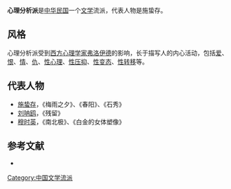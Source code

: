 '''心理分析派'''是[[中华民国|中华民国]]一个[[文学|文学]]流派，代表人物是施蛰存。

==风格==
心理分析派受到[[西方|西方]][[心理学家|心理学家]][[西格蒙德·弗洛伊德|弗洛伊德]]的影响，长于描写人的内心活动，包括[[爱|爱]]、[[恨|恨]]、[[感情|情]]、[[仇恨|仇]]、[[性心理|性心理]]、[[性压抑|性压抑]]、[[性变态|性变态]]、[[性转移|性转移]]等。

==代表人物==
*[[施蛰存|施蛰存]]，《梅雨之夕》、《春阳》、《石秀》
*[[刘呐鸥|刘呐鸥]]，《残留》
*[[穆时英|穆时英]]，《南北极》、《白金的女体塑像》

==参考文献==
{{reflist}}
*{{cite book |author= |title=《中国近代文学史》第二卷|year=2001-07-01 |publisher=高等教育出版社 |location=北京市 |pages= |isbn=7040095092}}

{{中国近现代文学}}

{{DEFAULTSORT:Xin心}}
[[Category:中国文学流派|Category:中国文学流派]]